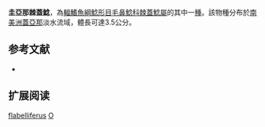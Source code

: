 {{Speciesbox
| name = 圭亞那棘蓋鯰
| image = 
| image_width = 
| status = NE
| status_system = IUCN3.1
| genus = Ochmacanthus
| species = flabelliferus
| authority = [[Eigenmann|Eigenmann]], 1912
| synonyms = 
}}

'''圭亞那棘蓋鯰'''，為[[輻鰭魚綱|輻鰭魚綱]][[鯰形目|鯰形目]][[毛鼻鯰科|毛鼻鯰科]][[棘蓋鯰屬|棘蓋鯰屬]]的其中一[[種|種]]。該物種分布於[[南美洲|南美洲]][[蓋亞那|蓋亞那]]淡水流域，體長可達3.5公分。

== 参考文献 ==
*{{FishBase_species|genus=Ochmacanthus|species=flabelliferus|year=2011|month=12}}

== 扩展阅读 ==
{{refbegin}}
{{wikispecies-inline|Ochmacanthus flabelliferus|圭亞那棘蓋鯰}}
{{refend}}
{{Taxonbar|from=Q5501003}}

[[Category:棘盖鲶属|flabelliferus]]
[[Category:1912年描述的魚類|O]]


{{鯰形目小作品}}